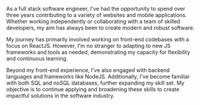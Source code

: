 As a full stack software engineer, I've had the opportunity
to spend over three years contributing to a variety of websites
and mobile applications. Whether working independently or
collaborating with a team of skilled developers, my aim
has always been to create modern and robust software.

My journey has primarily involved working on front-end codebases
with a focus on ReactJS. However, I'm no stranger to adapting to
new JS frameworks and tools as needed, demonstrating my capacity
for flexibility and continuous learning.

Beyond my front-end experience, I've also engaged with backend languages
and frameworks like NodeJS. Additionally, I've become familiar with both
SQL and noSQL databases, further expanding my skill set. My objective
is to continue applying and broadening these skills to create impactful
solutions in the software industry.
